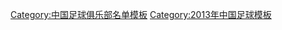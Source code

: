 {{Football squad with groups
 | name      = 2013年中乙分类名单大理旅游锐龙
 | bgcolor   = #0000AA
 | bordercolor = #000000
 | textcolor   = #FFFFFF
 | title=[[大理锐龙|<span style="color:#FFFFFF">大理旅游锐龙</span>]] — [[2013年中国足球乙级联赛|<span style="color: #FFFFFF;">2013年</span>]][[中国足球乙级联赛|<span style="color: #FFFFFF;">中乙联赛南区第 6 名</span>]]
|group1=全年参赛球员
|list1=<div>
{{Football squad2 player|no=1|name=[[金文鑫]]}}
{{Football squad2 player|no=3|name=[[昃晓洋]]}}
{{Football squad2 player|no=5|name=[[华波]]}}
{{Football squad2 player|no=6|name=[[郑汪洋]]}}
{{Football squad2 player|no=7|name=[[马赛 (足球运动员)|马赛]]}}
{{Football squad2 player|no=8|name=[[姚震 (足球运动员)|姚震]]}}
{{Football squad2 player|no=9|name=[[田勇]]}}
{{Football squad2 player|no=10|name=[[杨曾齐]]}}
{{Football squad2 player|no=11|name=[[何浩铭]]}}
{{Football squad2 player|no=12|name=[[崔日]]}}
{{Football squad2 player|no=13|name=[[王浩 (足球运动员)|王浩]]}}
{{Football squad2 player|no=14|name=[[赵阳 (足球运动员)|赵阳]]}}
{{Football squad2 player|no=15|name=[[张原野]]}}
{{Football squad2 player|no=16|name=[[李轲]]}}
{{Football squad2 player|no=17|name=[[崔南日]]}}
{{Football squad2 player|no=18|name=[[叶芊]]}}
{{Football squad2 player|no=19|name=[[王旨]]}}
{{Football squad2 player|no=20|name=[[赖俊润]]}}
{{Football squad2 player|no=21|name=[[罗捷]]}}
{{Football squad2 player|no=22|name=[[全龙海]]}}
{{Football squad2 player|no=23|name=[[高文泛]]}}
{{Football squad2 player|no=24|name=[[张森 (足球运动员)|张森]]}}
{{Football squad2 player|no=25|name=[[杜君鹏]]}}
{{Football squad2 player|no=26|name=[[韩亮]]}}
{{Football squad2 player|no=27|name=[[甄朋]]}}
{{Football squad2 player|no=29|name=[[王俊超]]}}
{{Football squad2 player|no=30|name=[[王鹏 (1990年)|王鹏]]}}
{{Football squad2 player|no=32|name=[[张宗正]]}}
{{Football squad2 player|no=33|name=[[常瑞祺]]}}
{{Football squad2 player|no=35|name=[[明昊鹤]]}}
</div>
|group2=夏季转入球员
|list2=<div>
{{Football squad2 player|no=36|name=[[东航 (足球运动员)|东航]]}}
{{Football squad2 player|no=37|name=[[许琦]]}}
{{Football squad2 player|no=38|name=[[苏顺]]}}
{{Football squad2 player|no=39|name=[[叶辉]]}}
</div>
|group3=夏季转出球员
|list3=<div>
{{Football squad2 player|no=28|name=[[沈辑星]]}}
</div>
|group4=主教练
|list4=[[高富林]]
}}
<noinclude>
{{DEFAULTSORT:Dali Ruilong F.C. Squad 2013}}
[[Category:中国足球俱乐部名单模板]]
[[Category:2013年中国足球模板]]